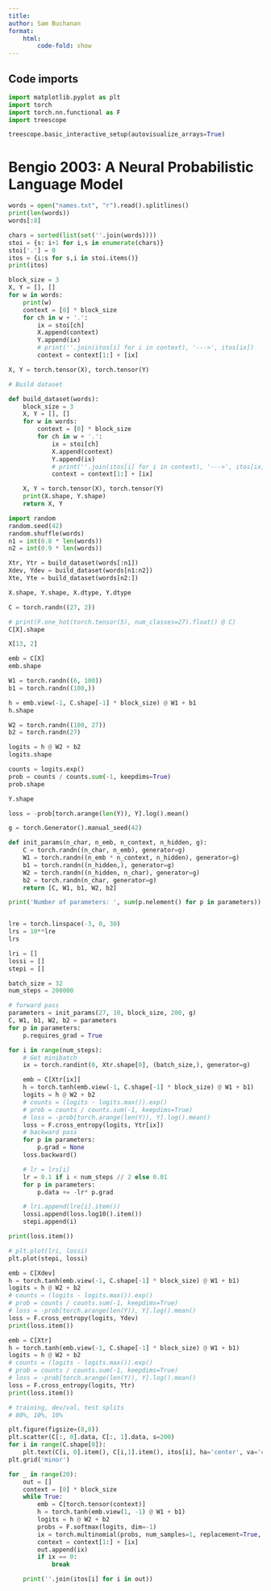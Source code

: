 ```yaml
---
title:
author: Sam Buchanan
format:
    html:
        code-fold: show
---
```


## Code imports

```python
import matplotlib.pyplot as plt
import torch
import torch.nn.functional as F
import treescope

treescope.basic_interactive_setup(autovisualize_arrays=True)
```


# Bengio 2003: A Neural Probabilistic Language Model


```python
words = open("names.txt", "r").read().splitlines()
print(len(words))
words[:8]
```

```python
chars = sorted(list(set(''.join(words))))
stoi = {s: i+1 for i,s in enumerate(chars)}
stoi['.'] = 0
itos = {i:s for s,i in stoi.items()}
print(itos)
```

```python
block_size = 3
X, Y = [], []
for w in words:
    print(w)
    context = [0] * block_size
    for ch in w + '.':
        ix = stoi[ch]
        X.append(context)
        Y.append(ix)
        # print(''.join(itos[i] for i in context), '--->', itos[ix])
        context = context[1:] + [ix]

X, Y = torch.tensor(X), torch.tensor(Y)
```


```python
# Build dataset

def build_dataset(words):
    block_size = 3
    X, Y = [], []
    for w in words:
        context = [0] * block_size
        for ch in w + '.':
            ix = stoi[ch]
            X.append(context)
            Y.append(ix)
            # print(''.join(itos[i] for i in context), '--->', itos[ix])
            context = context[1:] + [ix]

    X, Y = torch.tensor(X), torch.tensor(Y)
    print(X.shape, Y.shape)
    return X, Y

import random
random.seed(42)
random.shuffle(words)
n1 = int(0.8 * len(words))
n2 = int(0.9 * len(words))

Xtr, Ytr = build_dataset(words[:n1])
Xdev, Ydev = build_dataset(words[n1:n2])
Xte, Yte = build_dataset(words[n2:])
```



```python
X.shape, Y.shape, X.dtype, Y.dtype
```


```python
C = torch.randn((27, 2))
```

```python
# print(F.one_hot(torch.tensor(5), num_classes=27).float() @ C)
C[X].shape
```

```python
X[13, 2]
```

```python
emb = C[X]
emb.shape
```

```python
W1 = torch.randn((6, 100))
b1 = torch.randn((100,))
```

```python
h = emb.view(-1, C.shape[-1] * block_size) @ W1 + b1
h.shape
```


```python
W2 = torch.randn((100, 27))
b2 = torch.randn(27)
```

```python
logits = h @ W2 + b2
logits.shape
```

```python
counts = logits.exp()
prob = counts / counts.sum(-1, keepdims=True)
prob.shape
```

```python
Y.shape
```

```python
loss = -prob[torch.arange(len(Y)), Y].log().mean()
```

```python
g = torch.Generator().manual_seed(42)
```

```python
def init_params(n_char, n_emb, n_context, n_hidden, g):
    C = torch.randn((n_char, n_emb), generator=g)
    W1 = torch.randn((n_emb * n_context, n_hidden), generator=g)
    b1 = torch.randn((n_hidden,), generator=g)
    W2 = torch.randn((n_hidden, n_char), generator=g)
    b2 = torch.randn(n_char, generator=g)
    return [C, W1, b1, W2, b2]
```


```python
print('Number of parameters: ', sum(p.nelement() for p in parameters))
```
```python
```

```python
lre = torch.linspace(-3, 0, 30)
lrs = 10**lre
lrs
```

```python

lri = []
lossi = []
stepi = []
```

```python

batch_size = 32
num_steps = 200000

# forward pass
parameters = init_params(27, 10, block_size, 200, g)
C, W1, b1, W2, b2 = parameters
for p in parameters:
    p.requires_grad = True

for i in range(num_steps):
    # Get minibatch
    ix = torch.randint(0, Xtr.shape[0], (batch_size,), generator=g)

    emb = C[Xtr[ix]]
    h = torch.tanh(emb.view(-1, C.shape[-1] * block_size) @ W1 + b1)
    logits = h @ W2 + b2
    # counts = (logits - logits.max()).exp()
    # prob = counts / counts.sum(-1, keepdims=True)
    # loss = -prob[torch.arange(len(Y)), Y].log().mean()
    loss = F.cross_entropy(logits, Ytr[ix])
    # backward pass
    for p in parameters:
        p.grad = None
    loss.backward()

    # lr = lrs[i]
    lr = 0.1 if i < num_steps // 2 else 0.01
    for p in parameters:
        p.data += -lr* p.grad

    # lri.append(lre[i].item())
    lossi.append(loss.log10().item())
    stepi.append(i)

print(loss.item())
```

```python
# plt.plot(lri, lossi)
plt.plot(stepi, lossi)
```


```python
emb = C[Xdev]
h = torch.tanh(emb.view(-1, C.shape[-1] * block_size) @ W1 + b1)
logits = h @ W2 + b2
# counts = (logits - logits.max()).exp()
# prob = counts / counts.sum(-1, keepdims=True)
# loss = -prob[torch.arange(len(Y)), Y].log().mean()
loss = F.cross_entropy(logits, Ydev)
print(loss.item())
```

```python
emb = C[Xtr]
h = torch.tanh(emb.view(-1, C.shape[-1] * block_size) @ W1 + b1)
logits = h @ W2 + b2
# counts = (logits - logits.max()).exp()
# prob = counts / counts.sum(-1, keepdims=True)
# loss = -prob[torch.arange(len(Y)), Y].log().mean()
loss = F.cross_entropy(logits, Ytr)
print(loss.item())
```


```python
# training, dev/val, test splits
# 80%, 10%, 10%
```

```python
plt.figure(figsize=(8,8))
plt.scatter(C[:, 0].data, C[:, 1].data, s=200)
for i in range(C.shape[0]):
    plt.text(C[i, 0].item(), C[i,1].item(), itos[i], ha='center', va='center', color='white')
plt.grid('minor')
```


```python
for _ in range(20):
    out = []
    context = [0] * block_size
    while True:
        emb = C[torch.tensor(context)]
        h = torch.tanh(emb.view(1, -1) @ W1 + b1)
        logits = h @ W2 + b2
        probs = F.softmax(logits, dim=-1)
        ix = torch.multinomial(probs, num_samples=1, replacement=True, generator=g).item()
        context = context[1:] + [ix]
        out.append(ix)
        if ix == 0:
            break

    print(''.join(itos[i] for i in out))
```

